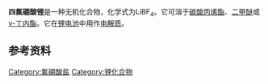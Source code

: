 {{chembox
| verifiedrevid = 399934031
|   Name = 四氟硼酸锂
|   ImageFileL1 = Li+.svg
|   ImageSizeL1 = 30px
|   ImageFileR1 = Tetrafluoroborat-Ion.svg
|   ImageSizeR1 = 120px
|   IUPACName = Lithium tetrafluoroborate
|   OtherNames = Borate(1-), tetrafluoro-, lithium
| Section1 = {{Chembox Identifiers
|   ChemSpiderID_Ref = {{chemspidercite|correct|chemspider}}
| ChemSpiderID = 3504162
| InChI = 1/BF4.Li/c2-1(3,4)5;/q-1;+1
| InChIKey = UFXJWFBILHTTET-UHFFFAOYAL
| SMILES = [Li+].F[B-](F)(F)F
| StdInChI_Ref = {{stdinchicite|correct|chemspider}}
| StdInChI = 1S/BF4.Li/c2-1(3,4)5;/q-1;+1
| StdInChIKey_Ref = {{stdinchicite|correct|chemspider}}
| StdInChIKey = UFXJWFBILHTTET-UHFFFAOYSA-N
| CASNo = 14283-07-9
|    CASNo_Ref = {{cascite|correct|CAS}}
|   RTECS = 
  }}
| Section2 = {{Chembox Properties
|   Formula = LiBF<sub>4</sub>
|   MolarMass = 93.746
|   Appearance = 白色或灰色固体
|   Odor = 无味
|   Density = 0.852 g/cm<sup>3</sup>（固态）
|   Solubility = 极易溶<ref>[http://www.gfschemicals.com/Search/MSDS/A4476MSDS.PDF GFS-CHEMICALS] {{webarchive|url=https://web.archive.org/web/20060316211507/http://www.gfschemicals.com/Search/MSDS/A4476MSDS.PDF |date=2006-03-16 }}</ref>
|   MeltingPt = 296.5 °C
|   BoilingPt = 分解
  }}
| Section3 = {{Chembox Structure
|   Coordination = 
|   CrystalStruct = 
|   Dipole =
  }}
| Section7 = {{Chembox Hazards
|   ExternalMSDS = [http://www.gfschemicals.com/Search/MSDS/A4476MSDS.PDF External MSDS]
|   MainHazards = 有害，会导致烧伤，<br />吸湿性
|   RPhrases =
|   SPhrases =
|   NFPA-H = 1
|   NFPA-F = 0
|   NFPA-R = 1
  }}
| Section8 = {{Chembox Related
|   OtherAnions = [[氟硼酸|氟硼酸]]
|   OtherCpds = [[氟硼酸亚硝酰|氟硼酸亚硝酰]]
  }}
}}

'''四氟硼酸锂'''是一种无机化合物，化学式为LiBF<sub>4</sub>。它可溶于[[碳酸丙烯酯|碳酸丙烯酯]]、[[二甲醚|二甲醚]]或[[γ-丁内酯|γ-丁内酯]]。它在[[锂电池|锂电池]]中用作[[电解质|电解质]]。

== 参考资料 ==
{{reflist}}

{{锂化合物}}
{{氟硼酸盐}}

[[Category:氟硼酸盐|Category:氟硼酸盐]]
[[Category:锂化合物|Category:锂化合物]]

{{inorganic-compound-stub}}
